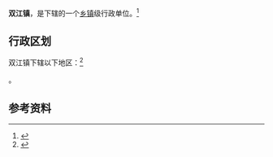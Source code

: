 {{中国乡级行政区|44/16/25/116/000}}

'''双江镇'''，是{{PRC admin/fullname|44/16/25/116/000|3}}下辖的一个[[乡镇|乡镇]]级行政单位。<ref>{{PRC admin/ref sgc|{{PRC admin/parent|44/16/25/116/000}}}}</ref>

== 行政区划 ==

双江镇下辖以下地区：<ref>{{PRC admin/ref sgc|44/16/25/116/000}}</ref>

{{PRC admin/children|44/16/25/116/000}}。

== 参考资料 ==

{{reflist}}

{{行政区划小作品}}
{{PRC admin/navcat|44/16/25/116/000}}